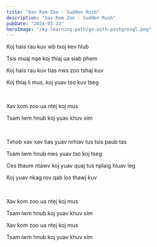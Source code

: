 ```yaml
---
title: "Xav Kom Zoo - Sudden Rush"
description: "Xav Kom Zoo - Sudden Rush"
pubDate: "2024-03-22"
heroImage: "/my-learning-path/go-with-postgresql.png"
---
```


Koj hais rau kuv wb txoj kev hlub

Tsis muaj nqe koj thiaj ua siab phem

Koj hais rau kuv tias nws zoo tshaj kuv

Koj thiaj li mus, koj yuav tso kuv tseg

<br />

Xav kom zoo ua ntej koj mus

Tsam lwm hnub koj yuav khuv xim

<br />

Txhob xav xav tias yuav nrhiav tus tsis paub tas

Tsam lwm hnub nws yuav tso koj tseg

Ces thaum ntawv koj yuav quaj tus nplaig hluav leg

Koj yuav nkag rov qab los thawj kuv

<br />

Xav kom zoo ua ntej koj mus

Tsam lwm hnub koj yuav khuv xim

Xav kom zoo ua ntej koj mus

Tsam lwm hnub koj yuav khuv xim
